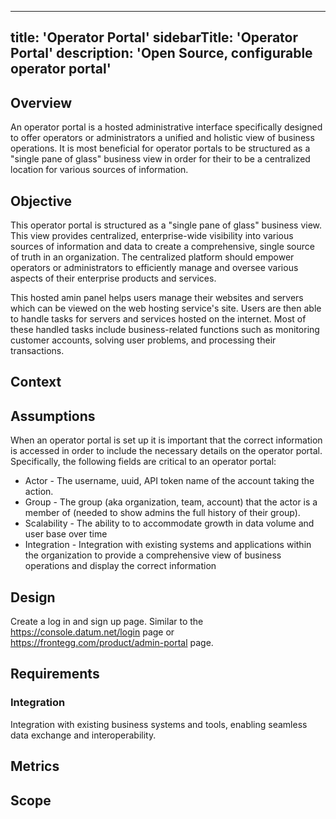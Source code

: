 
--- 
title: 'Operator Portal'
sidebarTitle: 'Operator Portal'
description: 'Open Source, configurable operator portal'
---



## Overview
An operator portal is a hosted administrative interface specifically designed to offer operators or administrators a unified and holistic view of business operations.
It is most beneficial for operator portals to be structured as a "single pane of glass" business view in order for their to be a centralized location for various sources of information. 
## Objective
This operator portal is structured as a "single pane of glass" business view. 
This view provides centralized, enterprise-wide visibility into various sources of information and data to create a comprehensive, single source of truth in an organization.
The centralized platform should empower operators or administrators to efficiently manage and oversee various aspects of their enterprise products and services. 

This hosted amin panel helps users manage their websites and servers which can be viewed on the web hosting service's site.
Users are then able to handle tasks for servers and services hosted on the internet. 
Most of these handled tasks include business-related functions such as monitoring customer accounts, solving user problems, and processing their transactions. 

## Context
   
## Assumptions
When an operator portal is set up it is important that the correct information is accessed in order to include the necessary details on the operator portal. 
Specifically, the following fields are critical to an operator portal:
- Actor - The username, uuid, API token name of the account taking the action.
- Group - The group (aka organization, team, account) that the actor is a member of (needed to show admins the full history of their group).
- Scalability - The ability to to accommodate growth in data volume and user base over time
- Integration - Integration with existing systems and applications within the organization to provide a comprehensive view of business operations and display the correct information

## Design
Create a log in and sign up page. Similar to the https://console.datum.net/login page or https://frontegg.com/product/admin-portal page. 

## Requirements
### Integration
Integration with existing business systems and tools, enabling seamless data exchange and interoperability.


## Metrics

## Scope
